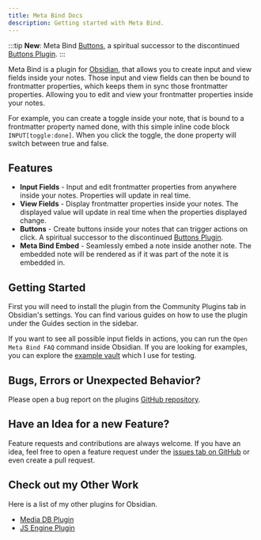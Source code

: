 ```yaml
---
title: Meta Bind Docs
description: Getting started with Meta Bind.
---
```



<AutofillSearch></AutofillSearch>

:::tip
**New**: Meta Bind [Buttons](/obsidian-meta-bind-plugin-docs/guides/buttons/), a spiritual successor to the discontinued [Buttons Plugin](https://github.com/shabegom/buttons).
:::

Meta Bind is a plugin for [Obsidian](https://obsidian.md/), that allows you to create input and view fields inside your notes.
Those input and view fields can then be bound to frontmatter properties, which keeps them in sync those frontmatter properties.
Allowing you to edit and view your frontmatter properties inside your notes.

For example, you can create a toggle inside your note, that is bound to a frontmatter property named done, with this simple inline code block `INPUT[toggle:done]`.
When you click the toggle, the done property will switch between true and false.

## Features

- **Input Fields** - Input and edit frontmatter properties from anywhere inside your notes. Properties will update in real time.
- **View Fields** - Display frontmatter properties inside your notes. The displayed value will update in real time when the properties displayed change.
- **Buttons** - Create buttons inside your notes that can trigger actions on click. A spiritual successor to the discontinued [Buttons Plugin](https://github.com/shabegom/buttons).
- **Meta Bind Embed** - Seamlessly embed a note inside another note. The embedded note will be rendered as if it was part of the note it is embedded in.

## Getting Started

First you will need to install the plugin from the Community Plugins tab in Obsidian's settings.
You can find various guides on how to use the plugin under the Guides section in the sidebar.

If you want to see all possible input fields in actions, you can run the `Open Meta Bind FAQ` command inside Obsidian.
If you are looking for examples, you can explore the [example vault](https://github.com/mProjectsCode/obsidian-meta-bind-plugin/tree/master/exampleVault) which I use for testing.

## Bugs, Errors or Unexpected Behavior?

Please open a bug report on the plugins [GitHub repository](https://github.com/mProjectsCode/obsidian-meta-bind-plugin/issues).

## Have an Idea for a new Feature?

Feature requests and contributions are always welcome.
If you have an idea, feel free to open a feature request under the [issues tab on GitHub](https://github.com/mProjectsCode/obsidian-meta-bind-plugin/issues) or even create a pull request.

## Check out my Other Work

Here is a list of my other plugins for Obsidian.

- [Media DB Plugin](https://github.com/mProjectsCode/obsidian-media-db-plugin)
- [JS Engine Plugin](https://github.com/mProjectsCode/obsidian-js-engine-plugin)
